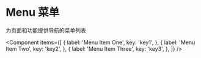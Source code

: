 
# Menu 菜单

为页面和功能提供导航的菜单列表

<Component items={[
  {
    label: 'Menu Item One',
    key: 'key1',
  },
  {
    label: 'Menu Item Two',
    key: 'key2',
  },
  {
    label: 'Menu Item Three',
    key: 'key3',
  },
]} />
